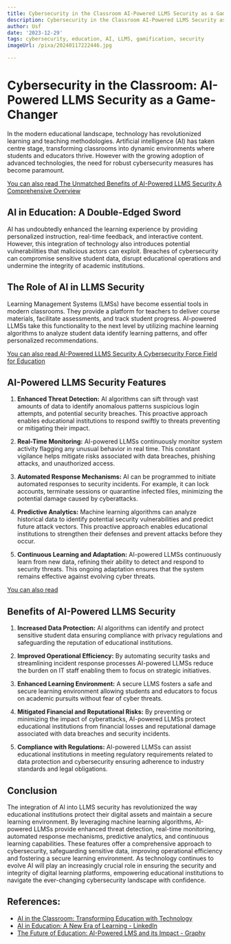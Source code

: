 ```yaml
---
title: Cybersecurity in the Classroom AI-Powered LLMS Security as a Game-Changer
description: Cybersecurity in the Classroom AI-Powered LLMS Security as a Game-Changer
author: Usf
date: '2023-12-29'
tags: cybersecurity, education, AI, LLMS, gamification, security
imageUrl: /pixa/20240117222446.jpg

---
```

# Cybersecurity in the Classroom: AI-Powered LLMS Security as a Game-Changer

In  the modern educational landscape, technology  has revolutionized learning and teaching methodologies. Artificial intelligence  (AI) has taken centre stage, transforming classrooms into dynamic environments where  students and educators thrive. However with the growing adoption of advanced technologies, the need for robust cybersecurity measures has become paramount.

[You can also read The Unmatched Benefits of AI-Powered  LLMS Security  A Comprehensive Overview](The%20Unmatched%20Benefits%20of%20AI-Powered%20LLMS%20Security%20A%20Comprehensive%20Overview)


## AI in Education: A Double-Edged Sword

AI has undoubtedly enhanced the learning  experience by providing personalized  instruction, real-time feedback, and interactive content.  However, this integration of technology also introduces  potential vulnerabilities that  malicious actors can exploit. Breaches of cybersecurity can compromise sensitive  student  data, disrupt educational operations and undermine the integrity of academic institutions.

## The  Role  of AI in LLMS Security

Learning Management Systems (LMSs) have become essential tools in modern  classrooms. They provide a platform for teachers to  deliver course materials, facilitate assessments, and track student progress. AI-powered LLMSs take this functionality  to the next level by utilizing machine  learning algorithms to analyze student data identify learning patterns, and offer personalized recommendations.

[You can also read AI-Powered LLMS Security A Cybersecurity Force Field for Education](AI-Powered%20LLMS%20Security%20A%20Cybersecurity%20Force%20Field%20for%20Education)


## AI-Powered LLMS  Security  Features

1. **Enhanced Threat Detection:** AI algorithms can sift through vast amounts of data to identify anomalous patterns suspicious login attempts, and potential security breaches. This  proactive approach enables educational institutions to respond swiftly to threats preventing or mitigating their impact.

2. **Real-Time Monitoring:** AI-powered LLMSs continuously monitor system activity flagging any unusual behavior in real time. This constant vigilance helps mitigate risks associated with data breaches, phishing attacks, and unauthorized access.

3. **Automated Response Mechanisms:** AI can be programmed to initiate automated responses  to security incidents. For example, it can  lock accounts, terminate sessions or quarantine infected files, minimizing the potential  damage caused by cyberattacks.

4. **Predictive Analytics:** Machine learning algorithms can analyze historical data to identify potential security  vulnerabilities and predict future attack vectors. This proactive approach enables educational institutions to strengthen their defenses and  prevent  attacks before  they occur.

5.  **Continuous Learning and Adaptation:** AI-powered LLMSs continuously learn from new  data,  refining  their ability to detect and respond to security threats. This  ongoing adaptation ensures that the system remains effective against evolving cyber threats.

[You can  also read ]()


## Benefits  of AI-Powered LLMS Security

1. **Increased Data Protection:** AI algorithms can identify and protect sensitive student data ensuring compliance  with privacy regulations and safeguarding the reputation of educational institutions.

2. **Improved Operational Efficiency:** By  automating  security tasks and streamlining incident response processes AI-powered LLMSs reduce  the burden  on IT staff enabling them to focus on strategic initiatives.

3. **Enhanced Learning Environment:**  A secure LLMS fosters a safe and secure learning environment allowing students and  educators to focus on academic pursuits without fear of cyber threats.

4. **Mitigated Financial and Reputational Risks:** By preventing or minimizing the impact of cyberattacks, AI-powered  LLMSs  protect educational  institutions from financial losses and reputational damage associated with data  breaches  and security incidents.

5. **Compliance with Regulations:** AI-powered  LLMSs can  assist educational institutions in meeting regulatory requirements related to data protection and cybersecurity ensuring adherence  to industry  standards and legal obligations.

## Conclusion

The integration of AI into LLMS security has revolutionized the way educational institutions protect their digital  assets and maintain a secure learning environment. By leveraging machine learning algorithms, AI-powered LLMSs provide  enhanced threat detection, real-time monitoring, automated response mechanisms, predictive analytics, and continuous learning capabilities. These features offer a comprehensive approach to cybersecurity, safeguarding sensitive data, improving operational efficiency and fostering a secure  learning environment. As technology continues to evolve AI will play an  increasingly crucial role in ensuring the security  and integrity of digital learning platforms, empowering educational institutions  to  navigate the ever-changing cybersecurity landscape  with confidence.

## References:
- [AI in the Classroom: Transforming Education with Technology](https://www.linkedin.com/pulse/ai-classroom-transforming-education-technology-alvaro-v-moncada)
- [AI in Education: A New Era of Learning - LinkedIn](https://www.linkedin.com/pulse/ai-education-new-era-learning-jamie-culican)
- [The Future of Education: AI-Powered LMS and its Impact - Graphy](https://graphy.com/blog/the-future-of-education-ai-powered-lms-and-its-impact-clibhvdzz83373tskxici8rl9)
